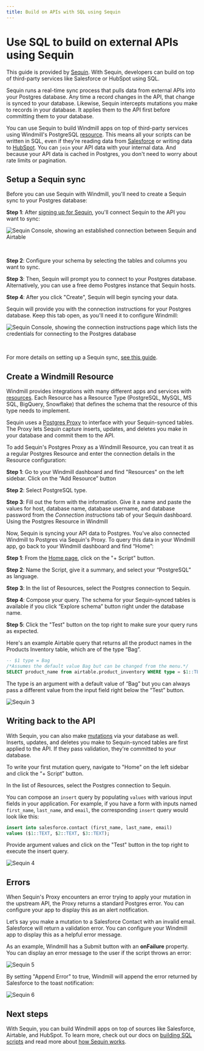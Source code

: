 ```yaml
---
title: Build on APIs with SQL using Sequin
---
```



# Use SQL to build on external APIs using Sequin

This guide is provided by [Sequin](https://sequin.io). With Sequin, developers can build on top of third-party services like Salesforce or HubSpot using SQL.

Sequin runs a real-time sync process that pulls data from external APIs into your Postgres database. Any time a record changes in the API, that change is synced to your database. Likewise, Sequin intercepts mutations you make to records in your database. It applies them to the API first before committing them to your database.

You can use Sequin to build Windmill apps on top of third-party services using Windmill's PostgreSQL [resource](../../../core_concepts/3_resources_and_types/index.mdx). This means all your scripts can be written in SQL, even if they’re reading data from [Salesforce](https://www.salesforce.com/) or writing data to [HubSpot](https://www.salesforce.com/). You can `join` your API data with your internal data. And because your API data is cached in Postgres, you don't need to worry about rate limits or pagination.

<div className="grid grid-cols-2 gap-6 mb-4">
	<DocCard
		title="Resources and resource types"
		description="Resources are structured configurations and connections to third-party systems, with Resource Types defining the schema for each Resource."
		href="/docs/core_concepts/resources_and_types"
	/>
	<DocCard
		title="Guide on Sequin.io"
		description="Original guide on Sequin.io"
		href="https://docs.sequin.io/guides/windmill"
		target="_blank"
	/>
</div>

## Setup a Sequin sync

Before you can use Sequin with Windmill, you'll need to create a Sequin sync to your Postgres database:

**Step 1**: After [signing up for Sequin](https://app.sequin.io), you'll connect Sequin to the API you want to sync:

![Sequin Console, showing an established connection between Sequin and Airtable](./sequin_1.png 'Sequin Console, showing an established connection between Sequin and Airtable')

<br />

**Step 2**: Configure your schema by selecting the tables and columns you want to sync.

**Step 3**: Then, Sequin will prompt you to connect to your Postgres database. Alternatively, you can use a free demo Postgres instance that Sequin hosts.

**Step 4**: After you click "Create", Sequin will begin syncing your data.

Sequin will provide you with the connection instructions for your Postgres database. Keep this tab open, as you'll need it to configure Windmill:

![Sequin Console, showing the connection instructions page which lists the credentials for connecting to the Postgres database](./sequin_2.png 'Sequin Console, showing the connection instructions page which lists the credentials for connecting to the Postgres database')

<br />

For more details on setting up a Sequin sync, [see this guide](https://docs.sequin.io/getting-started#create-a-sync).

## Create a Windmill Resource

Windmill provides integrations with many different apps and services with [resources](../../../core_concepts/3_resources_and_types/index.mdx). Each Resource has a Resource Type (PostgreSQL, MySQL, MS SQL, BigQuery, Snowflake) that defines the schema that the resource of this type needs to implement.

Sequin uses a [Postgres Proxy](https://docs.sequin.io/writes#configuration) to interface with your Sequin-synced tables. The Proxy lets Sequin capture inserts, updates, and deletes you make in your database and commit them to the API.

To add Sequin's Postgres Proxy as a Windmill Resource, you can treat it as a regular Postgres Resource and enter the connection details in the Resource configuration:

**Step 1**: Go to your Windmill dashboard and find "Resources" on the left sidebar. Click on the “Add Resource” button

**Step 2**: Select PostgreSQL type.

**Step 3**: Fill out the form with the information. Give it a name and paste the values for host, database name, database username, and database password from the _Connection instructions_ tab of your Sequin dashboard.
Using the Postgres Resource in Windmill

Now, Sequin is syncing your API data to Postgres. You've also connected Windmill to Postgres via Sequin's Proxy. To query this data in your Windmill app, go back to your Windmill dashboard and find “Home”:

**Step 1**: From the <a href="https://app.windmill.dev/" rel="nofollow">Home page</a>, click on the "+ Script" button.

**Step 2**: Name the Script, give it a summary, and select your “PostgreSQL” as language.

**Step 3**: In the list of Resources, select the Postgres connection to Sequin.

**Step 4**: Compose your query. The schema for your Sequin-synced tables is available if you click “Explore schema” button right under the database name.

**Step 5**: Click the "Test" button on the top right to make sure your query runs as expected.

Here's an example Airtable query that returns all the product names in the Products Inventory table, which are of the type “Bag”.

```sql
-- $1 type = Bag
/*Assumes the default value Bag but can be changed from the menu.*/
SELECT product_name from airtable.product_inventory WHERE type = $1::TEXT
```

The type is an argument with a default value of “Bag” but you can always pass a different value from the input field right below the “Test” button.

![Sequin 3](./sequin_3.png.webp)

## Writing back to the API

With Sequin, you can also make [mutations](https://docs.sequin.io/writes) via your database as well. Inserts, updates, and deletes you make to Sequin-synced tables are first applied to the API. If they pass validation, they're committed to your database.

To write your first mutation query, navigate to "Home" on the left sidebar and click the “+ Script” button.

In the list of Resources, select the Postgres connection to Sequin.

You can compose an `insert` query by populating `values` with various input fields in your application. For example, if you have a form with inputs named `first_name`, `last_name`, and `email`, the corresponding `insert` query would look like this:

```sql
insert into salesforce.contact (first_name, last_name, email)
values ($1::TEXT, $2::TEXT, $3::TEXT);
```

Provide argument values and click on the "Test" button in the top right to execute the insert query.

![Sequin 4](./sequin_4.png.webp)

## Errors

When Sequin's Proxy encounters an error trying to apply your mutation in the upstream API, the Proxy returns a standard Postgres error. You can configure your app to display this as an alert notification.

Let’s say you make a mutation to a Salesforce Contact with an invalid email. Salesforce will return a validation error. You can configure your Windmill app to display this as a helpful error message.

As an example, Windmill has a Submit button with an **onFailure** property. You can display an error message to the user if the script throws an error:

![Sequin 5](./sequin_5.png.webp)

By setting "Append Error" to true, Windmill will append the error returned by Salesforce to the toast notification:

![Sequin 6](./sequin_6.png.webp)

## Next steps

With Sequin, you can build Windmill apps on top of sources like Salesforce, Airtable, and HubSpot. To learn more, check out our docs on [building SQL scripts](../../../getting_started/0_scripts_quickstart/5_sql_quickstart/index.mdx) and read more about [how Sequin works](https://docs.sequin.io/).

<div className="grid grid-cols-2 gap-6 mb-4">
	<DocCard
		title="SQL quickstart"
		description="Write your first Windmill script in PostgreSQL, MySQL, MS SQL, BigQuery or Snowflake SQL."
		href="/docs/getting_started/scripts_quickstart/sql"
		Icon={SiPostgresql}
	/>
</div>
